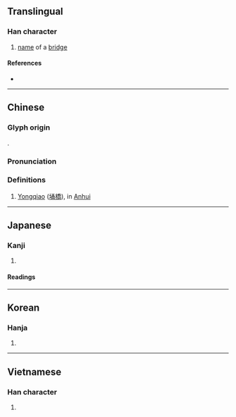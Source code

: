 {{character info}}
==Translingual==

===Han character===
{{Han char|rn=32|rad=土|as=07|sn=10|four=47127|canj=GNIB|ids=⿰土甬}}

# [[name]] of a [[bridge]]

====References====
* {{Han ref|kx=0229.240|dkj=05112|dj=0465.140|hdz=10447.140|uh=57C7|ud=22471|bh=D155|bd=53589}}

----

==Chinese==
{{zh-forms}}

===Glyph origin===
{{Han etym}}
{{Han compound|土|甬|ls=psc|c1=s|c2=p|t1=earth}}.

===Pronunciation===
{{zh-pron
|m=yǒng
|c=cung1,jung2,tung2
|mc=y
|oc=y
|cat=
}}

===Definitions===
{{zh-hanzi}}

# [[Yongqiao]] ([[埇橋]]), in [[Anhui]]

----

==Japanese==

===Kanji===
{{ja-kanji|grade=|rs=土07}}

# {{rfdef|ja|sort=土07}}

====Readings====
{{ja-readings|on=[[よう]] (yō), [[ゆ]] (yu)|kun=[[おきつち]] (okitsuchi)}}

----

==Korean==

===Hanja===
{{ko-hanja|hangeul=용}}

# {{rfdef|ko|sort=土07}}

----

==Vietnamese==

===Han character===
{{vi-readings|reading=thõng|rs=土07}}

# {{rfdef|vi|sort=土07}}